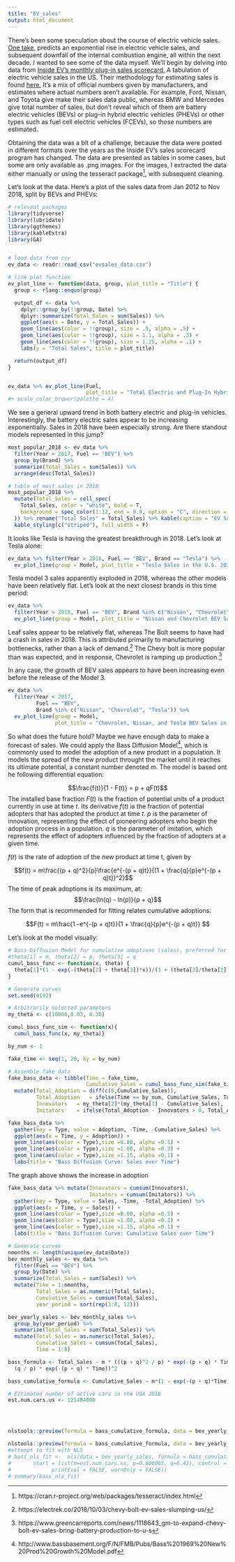 ```yaml
---
title: "EV_sales"
output: html_document
---
```


There's been some speculation about the course of electric vehicle sales. [One take](https://www.youtube.com/watch?v=aUC6lsLr04I&feature=youtu.be), predicts an exponential rise in electric vehicle sales, and subsequent downfall of the internal combustion engine, all within the next decade. I wanted to see some of the data myself. We'll begin by delving into data from [Inside EV's monthly plug-in sales scorecard.](https://insideevs.com/monthly-plug-in-sales-scorecard/) A tabulation of electric vehicle sales in the US. Their methodology for estimating sales is found [here.](https://insideevs.com/insideevs-handle-sales-estimates-methodology/) It's a mix of official numbers given by manufacturers, and estimates where actual numbers aren't available. For example, Ford, Nissan, and Toyota give make their sales data public, whereas BMW and Mercedes give total number of sales, but don't reveal which of them are battery electric vehicles (BEVs) or plug-in hybrid electric vehicles (PHEVs) or other types such as fuel cell electric vehicles (FCEVs), so those numbers are estimated.

Obtaining the data was a bit of a challenge, because the data were posted in different formats over the years as the Inside EV's sales scorecard program has changed. The data are presented as tables in some cases, but some are only available as .png images. For the images, I extracted the data either manually or using the tesseract package[^1], with subsequent cleaning.

Let's look at the data. Here's a plot of the sales data from Jan 2012 to Nov 2018, split by BEVs and PHEVs:


```r

# relevant packages
library(tidyverse)
library(lubridate)
library(ggthemes)
library(kableExtra)
library(GA)


# load data from csv
ev_data <- readr::read_csv("evsales_data.csv")
```
```r
# line plot function
ev_plot_line <- function(data, group, plot_title = "Title") {
  group <- rlang::enquo(group)

  output_df <- data %>%
    dplyr::group_by(!!group, Date) %>%
    dplyr::summarize(Total_Sales = sum(Sales)) %>%
    ggplot(aes(x = Date, y = Total_Sales)) +
    geom_line(aes(color = !!group), size = .9, alpha = .5) +
    geom_line(aes(color = !!group), size = 1.1, alpha = .3) +
    geom_line(aes(color = !!group), size = 1.25, alpha = .1) +
    labs(y = "Total Sales", title = plot_title)

  return(output_df)
}


ev_data %>% ev_plot_line(Fuel,
                         plot_title = "Total Electric and Plug-In Hybrid Sales in the U.S.") #+
#+ scale_color_brewer(palette = 4)
```

We see a general upward trend in both battery electric and plug-in vehicles. Interestingly, the battery electric sales appear to be increasing exponentially. Sales in 2018 have been especially strong. Are there standout models represented in this jump?

```r
most_popular_2018 <- ev_data %>%
  filter(Year > 2017, Fuel == "BEV") %>%
  group_by(Brand) %>%
  summarize(Total_Sales = sum(Sales)) %>%
  arrange(desc(Total_Sales))

# table of most sales in 2018
most_popular_2018 %>%
  mutate(Total_Sales = cell_spec(
    Total_Sales, color = "white", bold = T,
    background = spec_color(1:12, end = 0.9, option = "C", direction = -1)
  )) %>% rename("Total Sales" = Total_Sales) %>% kable(caption = "EV Sales in 2018",escape = F, align = "c") %>%
  kable_styling(c("striped"), full_width = F)
```

It looks like Tesla is having the greatest breakthrough in 2018. Let's look at Tesla alone:

```r
ev_data %>% filter(Year > 2016, Fuel == "BEV", Brand == "Tesla") %>% 
  ev_plot_line(group = Model, plot_title = "Tesla Sales in the U.S. 2017-2018")
```

Tesla model 3 sales apparently exploded in 2018, whereas the other models have been relatively flat. Let's look at the next closest brands in this time period:

```r
ev_data %>%
  filter(Year > 2015, Fuel == "BEV", Brand %in% c("Nissan", "Chevrolet")) %>%
  ev_plot_line(group = Model, plot_title = "Nissan and Chevrolet BEV Sales in the U.S. 2016-2018")
```

Leaf sales appear to be relatively flat, whereas The Bolt seems to have had a crash in sales in 2018. This is attributed primarily to manufacturing bottlenecks, rather than a lack of demand.[^2] The Chevy bolt is more popular than was expected, and in response, Chevrolet is ramping up production.[^3]

In any case, the growth of BEV sales appears to have been increasing even before the release of the Model 3.

```r
ev_data %>%
  filter(Year < 2017,
         Fuel == "BEV",
         Brand %in% c("Nissan", "Chevrolet", "Tesla")) %>%
  ev_plot_line(group = Model,
               plot_title = "Chevrolet, Nissan, and Tesla BEV Sales in the U.S. 2012-2016")
```

So what does the future hold? Maybe we have enough data to make a forecast of sales. We could apply the Bass Diffusion Model[^4], which is commonly used to model the adoption of a new product in a population. It models the spread of the new product throught the market until it reaches its ultimate potential, a constant number denoted $m$. The model is based ont he following differential equation:

$$\frac{f(t)}{1 - F(t)} = p + qF(t)$$
The installed base fraction $F(t)$ is the fraction of potential units of a product currently in use at time $t$. Its derivative $f(t)$ is the fraction of potential adopters that has adopted the product at time $t$. $p$ is the parameter of innovation, representing the effect of pioneering adopters who begin the adoption process in a population. $q$ is the parameter of imitation, which represents the effect of adopters influenced by the fraction of adopters at a given time.


$f(t)$ is the rate of adoption of the new product at time t, given by

$$f(t) = m\frac{(p + q)^2}{p}\frac{e^{-(p + q)t}}{(1 + \frac{q}{p}e^{-(p + q)t})^2}$$
The time of peak adoptions is its maximum, at:
$$\frac{ln(q) - ln(p)}{p + q}$$
The form that is recommended for fitting relates cumulative adoptions:

$$F(t) = m\frac{1 -e^{-(p + q)t}}{1 + \frac{q}{p}e^{-(p + q)t}} $$

Let's look at the model visually:

```r
# Bass Diffusion Model for cumulative adoptions (sales), preferred for fitting
#theta[1] = m, theta[2] = p, theta[3] = q
cumul_bass_func <- function(x, theta) {
  theta[1]*(1 - exp(-(theta[2] + theta[3])*x))/(1 + (theta[3]/theta[2])*exp(-(theta[2] + theta[3])*x))
}

# Generate curves
set.seed(0192)

# Arbitrarily selected parameters
my_theta <- c(10000,0.03, 0.38)

cumul_bass_func_sim <- function(x){
  cumul_bass_func(x, my_theta)}

by_num <- 1

fake_time <- seq(1, 20, by = by_num)

# Assemble fake data
fake_bass_data <- tibble(Time = fake_time,
                         Cumulative_Sales = cumul_bass_func_sim(fake_time)) %>%
  mutate(Total_Adoption = diff(c(0,Cumulative_Sales)),
         Total_Adoption   = ifelse(Time == by_num, Cumulative_Sales, Total_Adoption),
         Innovators   = my_theta[2]*(my_theta[1] - Cumulative_Sales),
         Imitators    = ifelse(Total_Adoption - Innovators > 0, Total_Adoption - Innovators, 0))

fake_bass_data %>%
  gather(key = Type, value = Adoption, -Time, -Cumulative_Sales) %>%
  ggplot(aes(x = Time, y = Adoption)) +
  geom_line(aes(color = Type),size =0.80, alpha =0.5) +
  geom_line(aes(color = Type),size =1.00, alpha =0.3) +
  geom_line(aes(color = Type),size =1.15, alpha =0.1) +
  labs(title = "Bass Diffusion Curve: Sales over Time")
```

The graph above shows the increase in adoption 

```r
fake_bass_data %>% mutate(Innovators = cumsum(Innovators),
                          Imitators = cumsum(Imitators)) %>%
  gather(key = Type, value = Sales, -Time, -Total_Adoption) %>% 
  ggplot(aes(x = Time, y = Sales)) +
  geom_line(aes(color = Type),size =0.80, alpha =0.5) +
  geom_line(aes(color = Type),size =1.00, alpha =0.3) +
  geom_line(aes(color = Type),size =1.15, alpha =0.1) +
  labs(title = "Bass Diffusion Curve: Cumulative Sales over Time")
```



```r
# Generate curves
nmonths <- length(unique(ev_data$Date))
bev_monthly_sales <- ev_data %>%
  filter(Fuel == "BEV") %>%
  group_by(Date) %>%
  summarize(Total_Sales = sum(Sales)) %>%
  mutate(Time = 1:nmonths,
         Total_Sales = as.numeric(Total_Sales),
         Cumulative_Sales = cumsum(Total_Sales), 
         year_period = sort(rep(1:8, 12)))

bev_yearly_sales <- bev_monthly_sales %>%
  group_by(year_period) %>%
  summarize(Total_Sales = sum(Total_Sales)) %>%
  mutate(Total_Sales = as.numeric(Total_Sales),
         Cumulative_Sales = cumsum(Total_Sales),
         Time = 1:8)

bass_formula <- Total_Sales ~ m * (((p + q)^2 / p) * exp(-(p + q) * Time)) / (1 +
  (q / p) * exp(-(p + q) * Time))^2

bass_cumulative_formula <- Cumulative_Sales ~ m*(1 - exp(-(p + q)*Time))/(1 + (q/p)*exp(-(p + q)*Time))

# Estimated number of active cars in the USA 2018
est.num.cars.us <- 121484000




nlstools::preview(formula = bass_cumulative_formula, data = bev_yearly_sales,start = list(m = est.num.cars.us, p = 0.000065, q = 0.42))

nlstools::preview(formula = bass_cumulative_formula, data = bev_yearly_sales,start = list(m = est.num.cars.us, p = 0.00003, q = 0.60))
#attempt to fit with NLS
# bass_nls_fit <-  nls(data = bev_yearly_sales, formula = bass_cumulative_formula,
#       start = list(m=est.num.cars.us, p=0.000065, q=0.42), control =  nls.control(maxiter = 1000000, tol = 1e-05, minFactor = .0000001,
#             printEval = FALSE, warnOnly = FALSE))
# summary(bass_nls_fit)
```







[^1]: https://cran.r-project.org/web/packages/tesseract/index.html
[^2]: https://electrek.co/2018/10/03/chevy-bolt-ev-sales-slumping-us/
[^3]: https://www.greencarreports.com/news/1118643_gm-to-expand-chevy-bolt-ev-sales-bring-battery-production-to-u-s
[^4]: http://www.bassbasement.org/F/N/FMB/Pubs/Bass%201969%20New%20Prod%20Growth%20Model.pdf



